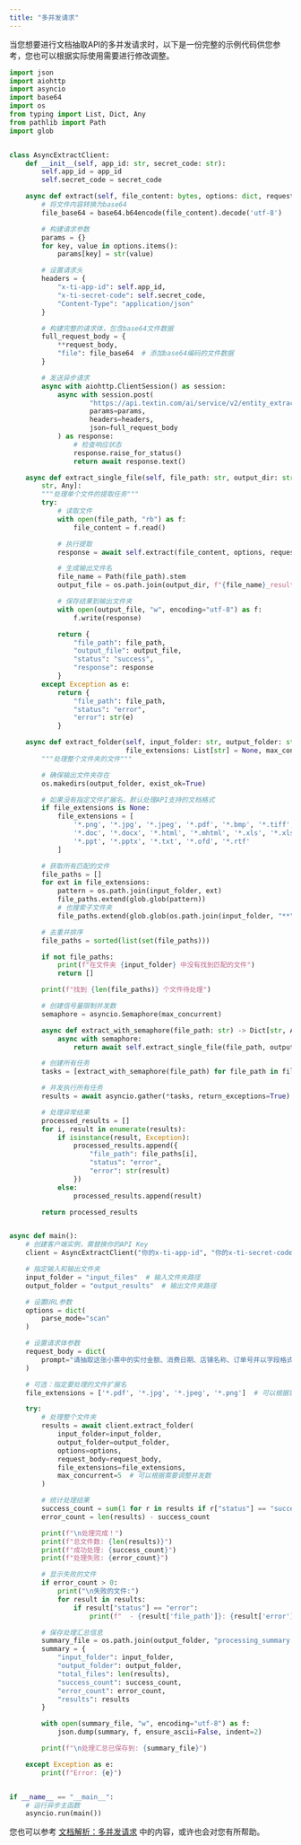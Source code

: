 ```yaml
---
title: "多并发请求"
---
```


当您想要进行文档抽取API的多并发请求时，以下是一份完整的示例代码供您参考，您也可以根据实际使用需要进行修改调整。

```python
import json
import aiohttp
import asyncio
import base64
import os
from typing import List, Dict, Any
from pathlib import Path
import glob


class AsyncExtractClient:
    def __init__(self, app_id: str, secret_code: str):
        self.app_id = app_id
        self.secret_code = secret_code

    async def extract(self, file_content: bytes, options: dict, request_body: dict) -> str:
        # 将文件内容转换为base64
        file_base64 = base64.b64encode(file_content).decode('utf-8')

        # 构建请求参数
        params = {}
        for key, value in options.items():
            params[key] = str(value)

        # 设置请求头
        headers = {
            "x-ti-app-id": self.app_id,
            "x-ti-secret-code": self.secret_code,
            "Content-Type": "application/json"
        }

        # 构建完整的请求体，包含base64文件数据
        full_request_body = {
            **request_body,
            "file": file_base64  # 添加base64编码的文件数据
        }

        # 发送异步请求
        async with aiohttp.ClientSession() as session:
            async with session.post(
                    "https://api.textin.com/ai/service/v2/entity_extraction",
                    params=params,
                    headers=headers,
                    json=full_request_body
            ) as response:
                # 检查响应状态
                response.raise_for_status()
                return await response.text()

    async def extract_single_file(self, file_path: str, output_dir: str, options: dict, request_body: dict) -> Dict[
        str, Any]:
        """处理单个文件的提取任务"""
        try:
            # 读取文件
            with open(file_path, "rb") as f:
                file_content = f.read()

            # 执行提取
            response = await self.extract(file_content, options, request_body)

            # 生成输出文件名
            file_name = Path(file_path).stem
            output_file = os.path.join(output_dir, f"{file_name}_result.json")

            # 保存结果到输出文件夹
            with open(output_file, "w", encoding="utf-8") as f:
                f.write(response)

            return {
                "file_path": file_path,
                "output_file": output_file,
                "status": "success",
                "response": response
            }
        except Exception as e:
            return {
                "file_path": file_path,
                "status": "error",
                "error": str(e)
            }

    async def extract_folder(self, input_folder: str, output_folder: str, options: dict, request_body: dict,
                             file_extensions: List[str] = None, max_concurrent: int = 5) -> List[Dict[str, Any]]:
        """处理整个文件夹的文件"""

        # 确保输出文件夹存在
        os.makedirs(output_folder, exist_ok=True)

        # 如果没有指定文件扩展名，默认处理API支持的文档格式
        if file_extensions is None:
            file_extensions = [
                '*.png', '*.jpg', '*.jpeg', '*.pdf', '*.bmp', '*.tiff', '*.webp',
                '*.doc', '*.docx', '*.html', '*.mhtml', '*.xls', '*.xlsx', '*.csv',
                '*.ppt', '*.pptx', '*.txt', '*.ofd', '*.rtf'
            ]

        # 获取所有匹配的文件
        file_paths = []
        for ext in file_extensions:
            pattern = os.path.join(input_folder, ext)
            file_paths.extend(glob.glob(pattern))
            # 也搜索子文件夹
            file_paths.extend(glob.glob(os.path.join(input_folder, "**", ext), recursive=True))

        # 去重并排序
        file_paths = sorted(list(set(file_paths)))

        if not file_paths:
            print(f"在文件夹 {input_folder} 中没有找到匹配的文件")
            return []

        print(f"找到 {len(file_paths)} 个文件待处理")

        # 创建信号量限制并发数
        semaphore = asyncio.Semaphore(max_concurrent)

        async def extract_with_semaphore(file_path: str) -> Dict[str, Any]:
            async with semaphore:
                return await self.extract_single_file(file_path, output_folder, options, request_body)

        # 创建所有任务
        tasks = [extract_with_semaphore(file_path) for file_path in file_paths]

        # 并发执行所有任务
        results = await asyncio.gather(*tasks, return_exceptions=True)

        # 处理异常结果
        processed_results = []
        for i, result in enumerate(results):
            if isinstance(result, Exception):
                processed_results.append({
                    "file_path": file_paths[i],
                    "status": "error",
                    "error": str(result)
                })
            else:
                processed_results.append(result)

        return processed_results


async def main():
    # 创建客户端实例，需替换你的API Key
    client = AsyncExtractClient("你的x-ti-app-id", "你的x-ti-secret-code")

    # 指定输入和输出文件夹
    input_folder = "input_files"  # 输入文件夹路径
    output_folder = "output_results"  # 输出文件夹路径

    # 设置URL参数
    options = dict(
        parse_mode="scan"
    )

    # 设置请求体参数
    request_body = dict(
        prompt="请抽取这张小票中的实付金额、消费日期、店铺名称、订单号并以字段格式返回，请抽取货号、商品名称、数量、单价，并以表格格式返回"
    )

    # 可选：指定要处理的文件扩展名
    file_extensions = ['*.pdf', '*.jpg', '*.jpeg', '*.png']  # 可以根据需要调整

    try:
        # 处理整个文件夹
        results = await client.extract_folder(
            input_folder=input_folder,
            output_folder=output_folder,
            options=options,
            request_body=request_body,
            file_extensions=file_extensions,
            max_concurrent=5  # 可以根据需要调整并发数
        )

        # 统计处理结果
        success_count = sum(1 for r in results if r["status"] == "success")
        error_count = len(results) - success_count

        print(f"\n处理完成！")
        print(f"总文件数: {len(results)}")
        print(f"成功处理: {success_count}")
        print(f"处理失败: {error_count}")

        # 显示失败的文件
        if error_count > 0:
            print("\n失败的文件:")
            for result in results:
                if result["status"] == "error":
                    print(f"  - {result['file_path']}: {result['error']}")

        # 保存处理汇总信息
        summary_file = os.path.join(output_folder, "processing_summary.json")
        summary = {
            "input_folder": input_folder,
            "output_folder": output_folder,
            "total_files": len(results),
            "success_count": success_count,
            "error_count": error_count,
            "results": results
        }

        with open(summary_file, "w", encoding="utf-8") as f:
            json.dump(summary, f, ensure_ascii=False, indent=2)

        print(f"\n处理汇总已保存到: {summary_file}")

    except Exception as e:
        print(f"Error: {e}")


if __name__ == "__main__":
    # 运行异步主函数
    asyncio.run(main())
```

您也可以参考 [文档解析：多并发请求](/xparse/parse-max-workers) 中的内容，或许也会对您有所帮助。